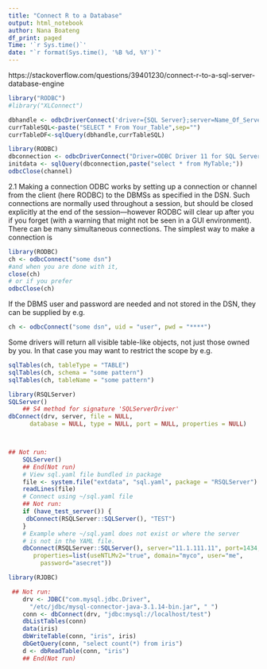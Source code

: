 ```yaml
---
title: "Connect R to a Database"
output: html_notebook
author: Nana Boateng
df_print: paged
Time: '`r Sys.time()`'
date: "`r format(Sys.time(), '%B %d, %Y')`"
---
```


https://stackoverflow.com/questions/39401230/connect-r-to-a-sql-server-database-engine

```r
library("RODBC")
#library("XLConnect")

dbhandle <- odbcDriverConnect('driver={SQL Server};server=Name_Of_Server;database=Name_Of_DB;trusted_connection=true')
currTableSQL<-paste("SELECT * From Your_Table",sep="")
currTableDF<-sqlQuery(dbhandle,currTableSQL)

```



```r
library(RODBC)
dbconnection <- odbcDriverConnect("Driver=ODBC Driver 11 for SQL Server;Server=YourDBName\\SQLEXPRESS; Database=TestDB;Uid=; Pwd=; trusted_connection=yes")
initdata <- sqlQuery(dbconnection,paste("select * from MyTable;"))
odbcClose(channel)
```


2.1 Making a connection
ODBC works by setting up a connection or channel from the client (here RODBC) to the DBMSs as specified in the DSN. Such connections are normally used throughout a session, but should be closed explicitly at the end of the session—however RODBC will clear up after you if you forget (with a warning that might not be seen in a GUI environment). There can be many simultaneous connections.
The simplest way to make a connection is
```r

library(RODBC)
ch <- odbcConnect("some dsn")
#and when you are done with it,
close(ch)
# or if you prefer
odbcClose(ch)
```
If the DBMS user and password are needed and not stored in the DSN, they can be supplied by e.g.
```r

ch <- odbcConnect("some dsn", uid = "user", pwd = "****")
```

Some drivers will return all visible table-like objects, not just those owned by you. In that case you may want to restrict the scope by e.g.
```r
sqlTables(ch, tableType = "TABLE") 
sqlTables(ch, schema = "some pattern") 
sqlTables(ch, tableName = "some pattern")
```



```r
library(RSQLServer)
SQLServer()
    ## S4 method for signature 'SQLServerDriver'
dbConnect(drv, server, file = NULL,
      database = NULL, type = NULL, port = NULL, properties = NULL)



## Not run:
    SQLServer()
    ## End(Not run)
    # View sql.yaml file bundled in package
    file <- system.file("extdata", "sql.yaml", package = "RSQLServer")
    readLines(file)
    # Connect using ~/sql.yaml file
    ## Not run:
    if (have_test_server()) {
     dbConnect(RSQLServer::SQLServer(), "TEST")
    }
    # Example where ~/sql.yaml does not exist or where the server
    # is not in the YAML file.
    dbConnect(RSQLServer::SQLServer(), server="11.1.111.11", port=1434,
       properties=list(useNTLMv2="true", domain="myco", user="me",
         password="asecret"))


```


```r
library(RJDBC)

 ## Not run:
    drv <- JDBC("com.mysql.jdbc.Driver",
      "/etc/jdbc/mysql-connector-java-3.1.14-bin.jar", " ")
    conn <- dbConnect(drv, "jdbc:mysql://localhost/test")
    dbListTables(conn)
    data(iris)
    dbWriteTable(conn, "iris", iris)
    dbGetQuery(conn, "select count(*) from iris")
    d <- dbReadTable(conn, "iris")
    ## End(Not run)

```


